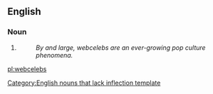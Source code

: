 ==English==

===Noun===
{{infl|en|noun}}[[Category:English nouns that lack inflection template]]

# {{plural of|web celeb}}
#:''By and large, webcelebs are an ever-growing pop culture phenomena.''

[[pl:webcelebs]]